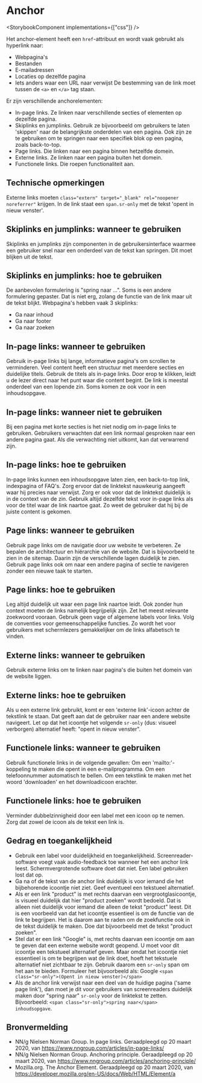 
# Anchor

<StorybookComponent implementations={["css"]} />

Het anchor-element heeft een `href`-attribuut en wordt vaak gebruikt als hyperlink naar:

- Webpagina's
- Bestanden
- E-mailadressen
- Locaties op dezelfde pagina
- Iets anders waar een URL naar verwijst
  De bestemming van de link moet tussen de `<a>` en `</a>` tag staan.

Er zijn verschillende anchorelementen:

- In-page links. Ze linken naar verschillende secties of elementen op dezelfde pagina.
- Skiplinks en jumplinks. Gebruik ze bijvoorbeeld om gebruikers te laten 'skippen' naar de belangrijkste onderdelen van een pagina. Ook zijn ze te gebruiken om te springen naar een specifiek blok op een pagina, zoals back-to-top.
- Page links. Die linken naar een pagina binnen hetzelfde domein.
- Externe links. Ze linken naar een pagina buiten het domein.
- Functionele links. Die roepen functionaliteit aan.

## Technische opmerkingen

Externe links moeten `class="extern" target="_blank" rel="noopener noreferrer"` krijgen. In de link staat een `span.sr-only` met de tekst 'opent in nieuw venster'.

## Skiplinks en jumplinks: wanneer te gebruiken

Skiplinks en jumplinks zijn componenten in de gebruikersinterface waarmee een gebruiker snel naar een onderdeel van de tekst kan springen. Dit moet blijken uit de tekst.

## Skiplinks en jumplinks: hoe te gebruiken

De aanbevolen formulering is "spring naar ...". Soms is een andere formulering gepaster. Dat is niet erg, zolang de functie van de link maar uit de tekst blijkt. Webpagina's hebben vaak 3 skiplinks:

- Ga naar inhoud
- Ga naar footer
- Ga naar zoeken

## In-page links: wanneer te gebruiken

Gebruik in-page links bij lange, informatieve pagina's om scrollen te verminderen. Veel content heeft een structuur met meerdere secties en duidelijke titels. Gebruik de titels als in-page links. Door erop te klikken, leidt u de lezer direct naar het punt waar die content begint. De link is meestal onderdeel van een lopende zin. Soms komen ze ook voor in een inhoudsopgave.

## In-page links: wanneer niet te gebruiken

Bij een pagina met korte secties is het niet nodig om in-page links te gebruiken. Gebruikers verwachten dat een link normaal gesproken naar een andere pagina gaat. Als die verwachting niet uitkomt, kan dat verwarrend zijn.

## In-page links: hoe te gebruiken

In-page links kunnen een inhoudsopgave laten zien, een back-to-top link, indexpagina of FAQ's. Zorg ervoor dat de linktekst nauwkeurig aangeeft waar hij precies naar verwijst. Zorg er ook voor dat de linktekst duidelijk is in de context van de zin. Gebruik altijd dezelfde tekst voor in-page links als voor de titel waar de link naartoe gaat. Zo weet de gebruiker dat hij bij de juiste content is gekomen.

## Page links: wanneer te gebruiken

Gebruik page links om de navigatie door uw website te verbeteren. Ze bepalen de architectuur en hiërarchie van de website. Dat is bijvoorbeeld te zien in de sitemap. Daarin zijn de verschillende lagen duidelijk te zien. Gebruik page links ook om naar een andere pagina of sectie te navigeren zonder een nieuwe taak te starten.

## Page links: hoe te gebruiken

Leg altijd duidelijk uit waar een page link naartoe leidt. Ook zonder hun context moeten de links namelijk begrijpelijk zijn.
Zet het meest relevante zoekwoord vooraan.
Gebruik geen vage of algemene labels voor links.
Volg de conventies voor gemeenschappelijke functies. Zo wordt het voor gebruikers met schermlezers gemakkelijker om de links alfabetisch te vinden.

## Externe links: wanneer te gebruiken

Gebruik externe links om te linken naar pagina's die buiten het domein van de website liggen.

## Externe links: hoe te gebruiken

Als u een externe link gebruikt, komt er een 'externe link'-icoon achter de tekstlink te staan. Dat geeft aan dat de gebruiker naar een andere website navigeert. Let op dat het icoontje het volgende `sr-only` (dus: visueel verborgen) alternatief heeft: "opent in nieuw venster".

## Functionele links: wanneer te gebruiken

Gebruik functionele links in de volgende gevallen:
Om een 'mailto:'-koppeling te maken die opent in een e-mailprogramma.
Om een telefoonnummer automatisch te bellen.
Om een tekstlink te maken met het woord 'downloaden' en het downloadicoon erachter.

## Functionele links: hoe te gebruiken

Verminder dubbelzinnigheid door een label met een icoon op te nemen. Zorg dat zowel de icoon als de tekst een link is.

## Gedrag en toegankelijkheid

- Gebruik een label voor duidelijkheid en toegankelijkheid. Screenreader-software voegt vaak audio-feedback toe wanneer het een anchor link leest. Schermvergrotende software doet dat niet. Een label gebruiken lost dat op.
- Ga na of de tekst van de anchor link duidelijk is voor iemand die het bijbehorende icoontje niet ziet. Geef eventueel een tekstueel alternatief.
- Als er een link "product" is met rechts daarvan een vergrootglasicoontje, is visueel duidelijk dat hier "product zoeken" wordt bedoeld. Dat is alleen niet duidelijk voor iemand die alleen de tekst "product" leest. Dit is een voorbeeld van dat het icoontje essentieel is om de functie van de link te begrijpen. Het is daarom aan te raden om de zoekfunctie ook in de tekst duidelijk te maken. Doe dat bijvoorbeeld met de tekst "product zoeken".
- Stel dat er een link "Google" is, met rechts daarvan een icoontje om aan te geven dat een externe website wordt geopend. U moet voor dit icoontje een tekstueel alternatief geven. Maar omdat het icoontje niet essentieel is om te begrijpen wat de link doet, hoeft het tekstuele alternatief niet zichtbaar te zijn. Gebruik daarom een `sr-only` span om het aan te bieden. Formuleer het bijvoorbeeld als: Google `<span class="sr-only">(Opent in nieuw venster)</span>`
- Als de anchor link verwijst naar een deel van de huidige pagina ('same page link'), dan moet je dit voor gebruikers van screenreaders duidelijk maken door "spring naar" `sr-only` voor de linktekst te zetten. Bijvoorbeeld: `<span class="sr-only">spring naar</span> inhoudsopgave`.

## Bronvermelding

- NN/g Nielsen Norman Group. In page links. Geraadpleegd op 20 maart 2020, van https://www.nngroup.com/articles/in-page-links/
- NN/g Nielsen Norman Group. Anchoring principle. Geraadpleegd op 20 maart 2020, van https://www.nngroup.com/articles/anchoring-principle/
- Mozilla.org. The Anchor Element. Geraadpleegd op 20 maart 2020, van
  https://developer.mozilla.org/en-US/docs/Web/HTML/Element/a
